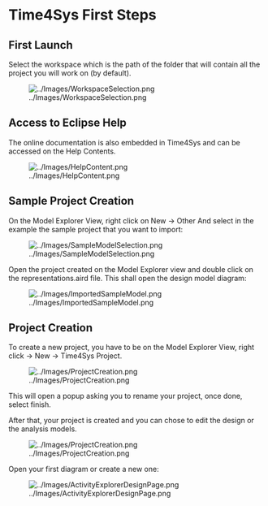 = Time4Sys First Steps =            

== First Launch ==
 
Select the workspace which is the path of the folder that will contain all the project you will work on (by default).
 
[[Image:../Images/WorkspaceSelection.png]]

== Access to Eclipse Help ==
 
The online documentation is also embedded in Time4Sys and can be accessed on the Help Contents.

[[Image:../Images/HelpContent.png]]

== Sample Project Creation ==
 
On the Model Explorer View, right click on New -> Other
And select in the example the sample project that you want to import:
 
[[Image:../Images/SampleModelSelection.png]]
 
Open the project created on the Model Explorer view and double click on the representations.aird file. This shall open the design model diagram:
 
[[Image:../Images/ImportedSampleModel.png]]
 
== Project Creation ==

To create a new project, you have to be on the Model Explorer View, right click -> New -> Time4Sys Project.
 
[[Image:../Images/ProjectCreation.png]]
   
This will open a popup asking you to rename your project, once done, select finish.

After that, your project is created and you can chose to edit the design or the analysis models.
 
[[Image:../Images/ProjectCreation.png]]
 
Open your first diagram or create a new one:
 
[[Image:../Images/ActivityExplorerDesignPage.png]]
 
